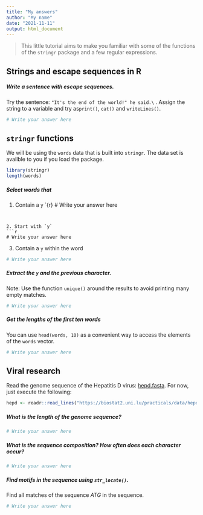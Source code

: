 ```yaml
---
title: "My answers"
author: "My name"
date: "2021-11-11"
output: html_document
---
```





> This little tutorial aims to make you familiar with some of the functions of the `stringr` package and a few regular expressions. 



## Strings and escape sequences  in R

##### Write a sentence with escape sequences.
Try the sentence: `"It's the end of the world!" he said.\` . 
Assign the string to a variable and try as`print()`, `cat()` and `writeLines()`.

```r
# Write your answer here
```


## `stringr` functions 

We will be using the `words` data that is built into `stringr`. 
The data set is availble to you if you load the package.

```r
library(stringr)
length(words)
```


##### Select words that

1. Contain a `y`
`{r}
# Write your answer here
```


2. Start with `y`
```r
# Write your answer here
```



3. Contain a `y` within the word

```r
# Write your answer here
```


##### Extract the `y` and the previous character.

Note: Use the function `unique()` around the results to avoid printing many empty matches.

```r
# Write your answer here
```



##### Get the lengths of the first ten words

You can use `head(words, 10)` as a convenient way to access the elements of the `words` vector.
```r
# Write your answer here
```



## Viral research 
Read the genome sequence of the Hepatitis D virus: [hepd.fasta](https://biostat2.uni.lu/practicals/data/hepd.fasta).
For now, just execute the following:

```r
hepd <- readr::read_lines("https://biostat2.uni.lu/practicals/data/hepd.fasta")
```

##### What is the length of the genome sequence?

```r
# Write your answer here
```


##### What is the sequence composition? How often does each character occur?

```r
# Write your answer here
```



##### Find motifs in the sequence using `str_locate()`. 

Find all matches of the sequence $ATG$ in the sequence. 

```r
# Write your answer here
```



